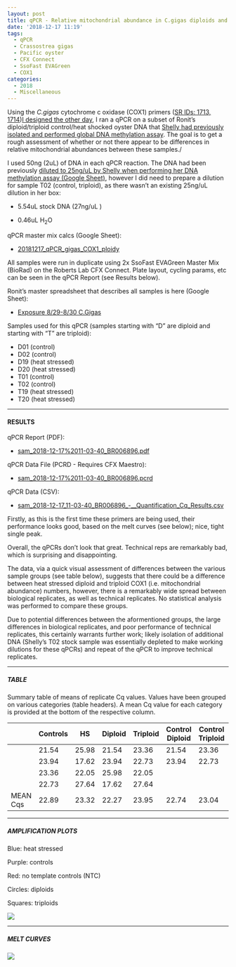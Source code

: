 ```yaml
---
layout: post
title: qPCR - Relative mitochondrial abundance in C.gigas diploids and triploids subjected to acute heat stress via COX1
date: '2018-12-17 11:19'
tags:
  - qPCR
  - Crassostrea gigas
  - Pacific oyster
  - CFX Connect
  - SsoFast EVAGreen
  - COX1
categories:
  - 2018
  - Miscellaneous
---
```

Using the _C.gigas_ cytochrome c oxidase (COX1) primers ([SR IDs: 1713, 1714](https://docs.google.com/spreadsheets/d/14m2kkFhxcoKWWIGoAD_7VOVsAg9wilME2UcSLqfnqLI/edit?usp=sharing&authkey=CP736rQK))[I designed the other day](https://robertslab.github.io/sams-notebook/posts/2018/2018-12-11-Primer-Design---Gigas-COX1-using-Primer3/), I ran a qPCR on a subset of Ronit's diploid/triploid control/heat shocked oyster DNA that [Shelly had previously isolated and performed global DNA methylation assay](https://shellytrigg.github.io/12th-post/). The goal is to get a rough assessment of whether or not there appear to be differences in relative mitochondrial abundances between these samples./

I used 50ng (2uL) of DNA in each qPCR reaction. The DNA had been previously [diluted to 25ng/uL by Shelly when performing her DNA methylation assay (Google Sheet)](https://docs.google.com/spreadsheets/d/1t_Z4entkvU5W_z_m6xlGimbOnNGMB_O9avqDgDWt6Xs/edit#gid=0), however I did need to prepare a dilution for sample T02 (control, triploid), as there wasn't an existing 25ng/uL dilution in her box:

- 5.54uL stock DNA (27ng/uL )

- 0.46uL H<sub>2</sub>O

qPCR master mix calcs (Google Sheet):

- [20181217_qPCR_gigas_COX1_ploidy](https://docs.google.com/spreadsheets/d/1cD6X1zR-BcfZqxZBgEDgbJ8ClQ1DWPJ1BzSqgfA-_Yo/edit?usp=sharing)

All samples were run in duplicate using 2x SsoFast EVAGreen Master Mix (BioRad) on the Roberts Lab CFX Connect. Plate layout, cycling params, etc can be seen in the qPCR Report (see Results below).

Ronit's master spreadsheet that describes all samples is here (Google Sheet):

- [Exposure 8/29-8/30 C.Gigas](https://docs.google.com/spreadsheets/d/17mv8gMbmaldggA8Zf0RwBeNF_O4faY8dJFg31XO63K4/edit?usp=sharing)

Samples used for this qPCR (samples starting with "D" are diploid and starting with "T" are triploid):

- D01 (control)
- D02 (control)
- D19 (heat stressed)
- D20 (heat stressed)
- T01 (control)
- T02 (control)
- T19 (heat stressed)
- T20 (heat stressed)

---

#### RESULTS

qPCR Report (PDF):

- [sam_2018-12-17%2011-03-40_BR006896.pdf](http://owl.fish.washington.edu/Athaliana/qPCR_data/qPCR_reports/sam_2018-12-17%2011-03-40_BR006896.pdf)

qPCR Data File (PCRD - Requires CFX Maestro):

- [sam_2018-12-17%2011-03-40_BR006896.pcrd](http://owl.fish.washington.edu/scaphapoda/qPCR_data/cfx_connect_data/sam_2018-12-17%2011-03-40_BR006896.pcrd)

qPCR Data (CSV):

- [sam_2018-12-17_11-03-40_BR006896_-__Quantification_Cq_Results.csv](http://owl.fish.washington.edu/Athaliana/qPCR_data/sam_2018-12-17_11-03-40_BR006896_-__Quantification_Cq_Results.csv)


Firstly, as this is the first time these primers are being used, their performance looks good, based on the melt curves (see below); nice, tight single peak.

Overall, the qPCRs don't look that great. Technical reps are remarkably bad, which is surprising and disappointing.

The data, via a quick visual assessment of differences between the various sample groups (see table below), suggests that there could be a difference between heat stressed diploid and triploid COX1 (i.e. mitochondrial abundance) numbers, however, there is a remarkably wide spread between biological replicates, as well as technical replicates. No statistical analysis was performed to compare these groups.

Due to potential differences between the aformentioned groups, the large differences in biological replicates, and poor performance of technical replicates, this certainly warrants further work; likely isolation of additional DNA (Shelly's T02 stock sample was essentially depleted to make working dilutions for these qPCRs) and repeat of the qPCR to improve technical replicates.

---

##### TABLE

Summary table of means of replicate Cq values. Values have been grouped on various categories (table headers). A mean Cq value for each category is provided at the bottom of the respective column.

|          | Controls | HS    | Diploid | Triploid | Control Diploid | Control Triploid | HS diploid | HS triploid |
|----------|----------|-------|---------|----------|-----------------|------------------|------------|-------------|
|          | 21.54    | 25.98 | 21.54   | 23.36    | 21.54           | 23.36            | 25.98      | 22.05       |
|          | 23.94    | 17.62 | 23.94   | 22.73    | 23.94           | 22.73            | 17.62      | 27.64       |
|          | 23.36    | 22.05 | 25.98   | 22.05    |                 |                  |            |             |
|          | 22.73    | 27.64 | 17.62   | 27.64    |                 |                  |            |             |
| MEAN Cqs | 22.89    | 23.32 | 22.27   | 23.95    | 22.74           | 23.04            | 21.80      | 24.85       |

---

##### AMPLIFICATION PLOTS

Blue: heat stressed

Purple: controls

Red: no template controls (NTC)

Circles: diploids

Squares: triploids


![](http://owl.fish.washington.edu/Athaliana/qPCR_data/sam_2018-12-17_11-03-40_amp_plots.png)

---

##### MELT CURVES

![](http://owl.fish.washington.edu/Athaliana/qPCR_data/sam_2018-12-17_11-03-40_melt_plots.png)
